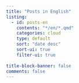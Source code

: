 ```yaml
---
title: "Posts in English"
listing:
  - id: posts-en
    contents: "*/en/*.qmd"
    categories: cloud
    type: default
    sort: "date desc"
    sort-ui: true
    filter-ui: true
    
title-block-banner: false
comments: false
---
```


::: {#posts-en}
:::